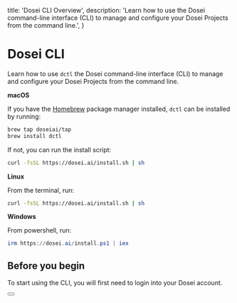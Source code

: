 
  title: 'Dosei CLI Overview',
  description:
    'Learn how to use the Dosei command-line interface (CLI) to manage and configure your Dosei Projects from the command line.',
}


# Dosei CLI
Learn how to use `dctl` the Dosei command-line interface (CLI) to manage and configure your Dosei Projects from the command line.


**macOS**

If you have the [Homebrew](https://brew.sh) package manager installed, `dctl` can be installed by running:

```bash
brew tap doseiai/tap
brew install dctl
```

If not, you can run the install script:

```bash
curl -fsSL https://dosei.ai/install.sh | sh
```

**Linux**

From the terminal, run:

```bash
curl -fsSL https://dosei.ai/install.sh | sh
```

**Windows**

From powershell, run:

```powershell
irm https://dosei.ai/install.ps1 | iex
```

## Before you begin

To start using the CLI, you will first need to login into your Dosei account.

<div className="not-prose">
  <Button
    href="/cli/login"
    variant="text"
    arrow="right"
    children="dctl login"
  />
</div>

